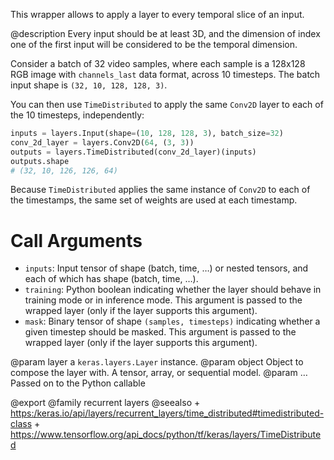 This wrapper allows to apply a layer to every temporal slice of an input.

@description
Every input should be at least 3D, and the dimension of index one of the
first input will be considered to be the temporal dimension.

Consider a batch of 32 video samples, where each sample is a 128x128 RGB
image with `channels_last` data format, across 10 timesteps.
The batch input shape is `(32, 10, 128, 128, 3)`.

You can then use `TimeDistributed` to apply the same `Conv2D` layer to each
of the 10 timesteps, independently:

```python
inputs = layers.Input(shape=(10, 128, 128, 3), batch_size=32)
conv_2d_layer = layers.Conv2D(64, (3, 3))
outputs = layers.TimeDistributed(conv_2d_layer)(inputs)
outputs.shape
# (32, 10, 126, 126, 64)
```

Because `TimeDistributed` applies the same instance of `Conv2D` to each of
the timestamps, the same set of weights are used at each timestamp.

# Call Arguments
- `inputs`: Input tensor of shape (batch, time, ...) or nested tensors,
    and each of which has shape (batch, time, ...).
- `training`: Python boolean indicating whether the layer should behave in
    training mode or in inference mode. This argument is passed to the
    wrapped layer (only if the layer supports this argument).
- `mask`: Binary tensor of shape `(samples, timesteps)` indicating whether
    a given timestep should be masked. This argument is passed to the
    wrapped layer (only if the layer supports this argument).

@param layer a `keras.layers.Layer` instance.
@param object Object to compose the layer with. A tensor, array, or sequential model.
@param ... Passed on to the Python callable

@export
@family recurrent layers
@seealso
+ <https:/keras.io/api/layers/recurrent_layers/time_distributed#timedistributed-class>
+ <https://www.tensorflow.org/api_docs/python/tf/keras/layers/TimeDistributed>
